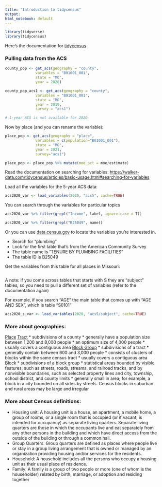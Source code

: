 ---
title: "Introduction to tidycensus"
output: 
html_notebook: default
---

```{r}
library(tidyverse)
library(tidycensus)
```

Here's the documentation for [tidycensus](https://walker-data.com/tidycensus/articles/basic-usage.html#geography-in-tidycensus-1)

### Pulling data from the ACS

```{r}
county_pop <- get_acs(geography = "county", 
              variables = "B01001_001", 
              state = "MO", 
              year = 2020)

county_pop_acs1 <- get_acs(geography = "county", 
              variables = "B01001_001", 
              state = "MO", 
              year = 2019,
              survey = "acs1")

# 1-year ACS is not available for 2020
```

Now by place (and you can rename the variable):

```{r}
place_pop <- get_acs(geography = "place", 
              variables = c(population="B01001_001"), 
              state = "MO", 
              year = 2021,
              survey="acs1")

place_pop <- place_pop %>% mutate(moe_pct = moe/estimate)
```

Read the documentation on searching for variables: 
[https://walker-data.com/tidycensus/articles/basic-usage.html#searching-for-variables](https://walker-data.com/tidycensus/articles/basic-usage.html#searching-for-variables)

Load all the variables for the 5-year ACS data:
```{r}
acs2020_var <- load_variables(2020, "acs5", cache=TRUE)
```

You can search through the variables for particular topics
```{r}
acs2020_var %>% filter(grepl("Income", label, ignore.case = T))

acs2020_var %>% filter(grepl("B25049", name))
```

Or you can use [data.census.gov](data.census.gov) to locate the variables you're interested in.

-   Search for "plumbing"
-   Look for the first table that's from the American Community Survey
-   The table name is "TENURE BY PLUMBING FACILITIES"
-   The table ID is B25049

Get the variables from this table for all places in Missouri:

```{r}

```

A note: if you come across tables that starts with S they are "subject" tables, so you need to pull a different set of variables (refer to the documentation again)

For example, if you search "AGE" the main table that comes up with "AGE AND SEX", which is table "S0101"

```{r}
acs2020_s_var <- load_variables(2020, "acs5/subject", cache=TRUE)


```


### More about geographies:

[Place](https://www.census.gov/programs-surveys/geography/about/glossary.html#par_textimage_14) [Tract](https://www.census.gov/programs-surveys/geography/about/glossary.html#par_textimage_13) \* subdivisions of a county \* generally have a population size between 1,200 and 8,000 people \* an optimum size of 4,000 people \* usually covers a contiguous area [Block Group](https://www.census.gov/programs-surveys/geography/about/glossary.html#par_textimage_4) \* subdivisions of a tract \* generally contain between 600 and 3,000 people \* consists of clusters of blocks within the same census tract \* usually covers a contiguous area [Block](https://www.census.gov/programs-surveys/geography/about/glossary.html#par_textimage_5) \* subdivisions of a block group \* statistical areas bounded by visible features, such as streets, roads, streams, and railroad tracks, and by nonvisible boundaries, such as selected property lines and city, township, school district, and county limits \* generally small in area; for example, a block in a city bounded on all sides by streets. Census blocks in suburban and rural areas may be large and irregular

### More about Census definitions:

-   Housing unit: A housing unit is a house, an apartment, a mobile home, a group of rooms, or a single room that is occupied (or if vacant, is intended for occupancy) as separate living quarters. Separate living quarters are those in which the occupants live and eat separately from any other persons in the building and which have direct access from the outside of the building or through a common hall.
-   Group Quarters: Group quarters are defined as places where people live or stay in a group living arrangement that is owned or managed by an organization providing housing and/or services for the residents.
-   Household: A household includes all the persons who occupy a housing unit as their usual place of residence.
-   Family: A family is a group of two people or more (one of whom is the householder) related by birth, marriage, or adoption and residing together
